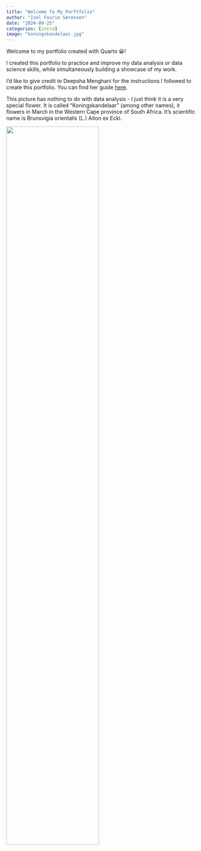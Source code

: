 ```yaml
---
title: "Welcome To My Porftfolio"
author: "Izel Fourie Sørensen"
date: "2024-09-25"
categories: [intro]
image: "koningskandelaar.jpg"
---
```


Welcome to my portfolio created with Quarto 😀! 

I created this portfolio to practice and improve my data analysis or data science skills, while simultaneously building a showcase of my work.

I’d like to give credit to Deepsha Menghani for the instructions I followed to create this portfolio. You can find her guide [here](https://deepshamenghani.quarto.pub/portfolio-with-quarto-workshop/#/title-slide).

This picture has nothing to do with data analysis - I just think it is a very special flower. It is called "Koningskandelaar" (among other names), it flowers in March in the Western Cape province of South Africa. It's scientific name is Brunsvigia orientalis (L.) Aiton ex Eckl.

![](koningskandelaar.jpg){width=70% height=70%}
